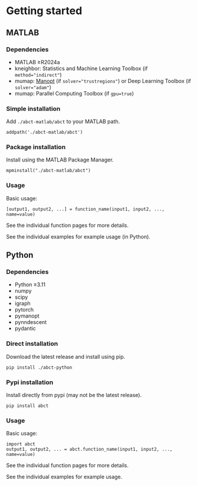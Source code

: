 # Getting started

## MATLAB

### Dependencies

- MATLAB ≥R2024a
- kneighbor: Statistics and Machine Learning Toolbox (if `method="indirect"`)
- mumap: [Manopt](https://www.manopt.org/) (if `solver="trustregions"`) or Deep Learning Toolbox (if `solver="adam"`)
- mumap: Parallel Computing Toolbox (if `gpu=true`)

### Simple installation

Add `./abct-matlab/abct` to your MATLAB path.
```
addpath('./abct-matlab/abct')
```

### Package installation

Install using the MATLAB Package Manager.
```
mpminstall("./abct-matlab/abct")
```

### Usage

Basic usage:

```
[output1, output2, ...] = function_name(input1, input2, ..., name=value)
```

See the individual function pages for more details.

See the individual examples for example usage (in Python).

## Python

### Dependencies

- Python ≥3.11
- numpy
- scipy
- igraph
- pytorch
- pymanopt
- pynndescent
- pydantic

### Direct installation

Download the latest release and install using pip.
```
pip install ./abct-python
```

### Pypi installation

Install directly from pypi (may not be the latest release).
```
pip install abct
```

### Usage

Basic usage:

```
import abct
output1, output2, ... = abct.function_name(input1, input2, ..., name=value)
```

See the individual function pages for more details.

See the individual examples for example usage.

